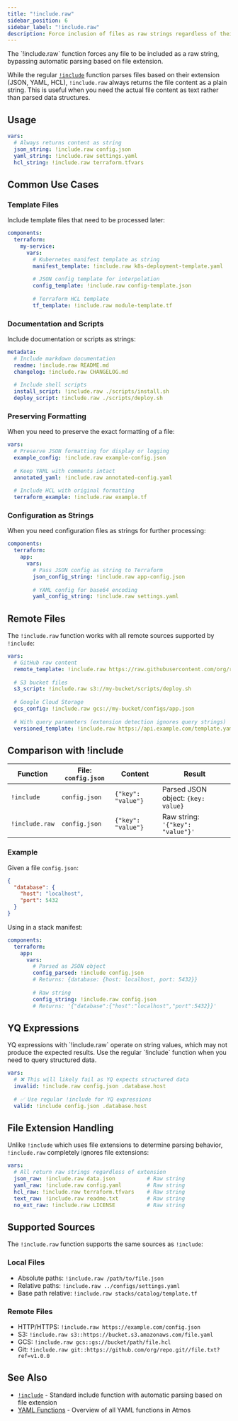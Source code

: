 ```yaml
---
title: "!include.raw"
sidebar_position: 6
sidebar_label: "!include.raw"
description: Force inclusion of files as raw strings regardless of their extension or content
---
```



<Intro>
    The `!include.raw` function forces any file to be included as a raw string,
    bypassing automatic parsing based on file extension.
</Intro>

While the regular [`!include`](./include) function parses files based on their extension (JSON, YAML, HCL),
`!include.raw` always returns the file content as a plain string. This is useful when you need
the actual file content as text rather than parsed data structures.

## Usage

```yaml
vars:
  # Always returns content as string
  json_string: !include.raw config.json
  yaml_string: !include.raw settings.yaml
  hcl_string: !include.raw terraform.tfvars
```

## Common Use Cases

### Template Files

Include template files that need to be processed later:

```yaml
components:
  terraform:
    my-service:
      vars:
        # Kubernetes manifest template as string
        manifest_template: !include.raw k8s-deployment-template.yaml
        
        # JSON config template for interpolation
        config_template: !include.raw config-template.json
        
        # Terraform HCL template
        tf_template: !include.raw module-template.tf
```

### Documentation and Scripts

Include documentation or scripts as strings:

```yaml
metadata:
  # Include markdown documentation
  readme: !include.raw README.md
  changelog: !include.raw CHANGELOG.md
  
  # Include shell scripts
  install_script: !include.raw ./scripts/install.sh
  deploy_script: !include.raw ./scripts/deploy.sh
```

### Preserving Formatting

When you need to preserve the exact formatting of a file:

```yaml
vars:
  # Preserve JSON formatting for display or logging
  example_config: !include.raw example-config.json
  
  # Keep YAML with comments intact
  annotated_yaml: !include.raw annotated-config.yaml
  
  # Include HCL with original formatting
  terraform_example: !include.raw example.tf
```

### Configuration as Strings

When you need configuration files as strings for further processing:

```yaml
components:
  terraform:
    app:
      vars:
        # Pass JSON config as string to Terraform
        json_config_string: !include.raw app-config.json
        
        # YAML config for base64 encoding
        yaml_config_string: !include.raw settings.yaml
```

## Remote Files

The `!include.raw` function works with all remote sources supported by `!include`:

```yaml
vars:
  # GitHub raw content
  remote_template: !include.raw https://raw.githubusercontent.com/org/repo/main/template.yaml
  
  # S3 bucket files
  s3_script: !include.raw s3://my-bucket/scripts/deploy.sh
  
  # Google Cloud Storage
  gcs_config: !include.raw gcs://my-bucket/configs/app.json
  
  # With query parameters (extension detection ignores query strings)
  versioned_template: !include.raw https://api.example.com/template.yaml?version=2
```

## Comparison with !include

| Function | File: `config.json` | Content | Result |
|----------|-------------------|---------|---------|
| `!include` | `config.json` | `{"key": "value"}` | Parsed JSON object: `{key: value}` |
| `!include.raw` | `config.json` | `{"key": "value"}` | Raw string: `'{"key": "value"}'` |

### Example

Given a file `config.json`:
```json
{
  "database": {
    "host": "localhost",
    "port": 5432
  }
}
```

Using in a stack manifest:
```yaml
components:
  terraform:
    app:
      vars:
        # Parsed as JSON object
        config_parsed: !include config.json
        # Returns: {database: {host: localhost, port: 5432}}
        
        # Raw string
        config_string: !include.raw config.json
        # Returns: '{"database":{"host":"localhost","port":5432}}'
```

## YQ Expressions

<Note>
YQ expressions with `!include.raw` operate on string values, which may not produce the expected results.
Use the regular `!include` function when you need to query structured data.
</Note>

```yaml
vars:
  # ❌ This will likely fail as YQ expects structured data
  invalid: !include.raw config.json .database.host
  
  # ✅ Use regular !include for YQ expressions
  valid: !include config.json .database.host
```

## File Extension Handling

Unlike `!include` which uses file extensions to determine parsing behavior,
`!include.raw` completely ignores file extensions:

```yaml
vars:
  # All return raw strings regardless of extension
  json_raw: !include.raw data.json          # Raw string
  yaml_raw: !include.raw config.yaml        # Raw string
  hcl_raw: !include.raw terraform.tfvars    # Raw string
  text_raw: !include.raw readme.txt         # Raw string
  no_ext_raw: !include.raw LICENSE          # Raw string
```

## Supported Sources

The `!include.raw` function supports the same sources as `!include`:

### Local Files
- Absolute paths: `!include.raw /path/to/file.json`
- Relative paths: `!include.raw ../configs/settings.yaml`
- Base path relative: `!include.raw stacks/catalog/template.tf`

### Remote Files
- HTTP/HTTPS: `!include.raw https://example.com/config.json`
- S3: `!include.raw s3::https://bucket.s3.amazonaws.com/file.yaml`
- GCS: `!include.raw gcs::gs://bucket/path/file.hcl`
- Git: `!include.raw git::https://github.com/org/repo.git//file.txt?ref=v1.0.0`

## See Also

- [`!include`](./include) - Standard include function with automatic parsing based on file extension
- [YAML Functions](./yaml-functions) - Overview of all YAML functions in Atmos